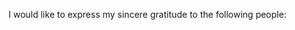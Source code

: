 \chapter*{Acknowledgements}

I would like to express my sincere gratitude to the following people:

\begin{itemize}

  \item My supervisor...

  \item My family...

\end{itemize}
